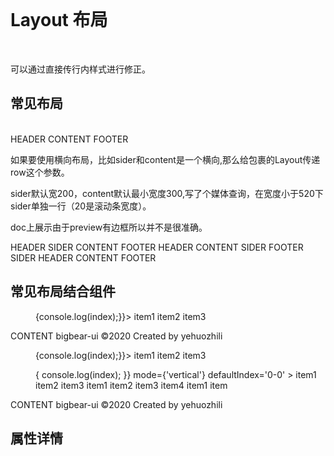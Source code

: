 


<Meta title='LAYOUT |Layout 布局' component={Layout} />

<br/>

# Layout 布局
<br/>

可以通过直接传行内样式进行修正。

## 常见布局

<br/>

<Preview>
    <Story name='default'>
        <Layout>
            <Layout.Header style={{background:'#7dbcea'}}>HEADER</Layout.Header>
            <Layout.Content style={{height:'200px',lineHeight:'200px',background:'rgba(16, 142, 233, 1)'}}>CONTENT</Layout.Content>
            <Layout.Footer  style={{background:'#7dbcea'}}>FOOTER</Layout.Footer>
        </Layout>
    </Story>
</Preview>


如果要使用横向布局，比如sider和content是一个横向,那么给包裹的Layout传递row这个参数。


sider默认宽200，content默认最小宽度300,写了个媒体查询，在宽度小于520下sider单独一行（20是滚动条宽度）。

doc上展示由于preview有边框所以并不是很准确。

<Preview>
    <Story name='default2'>
        <Layout>
            <Layout.Header style={{background:'#7dbcea'}}>HEADER</Layout.Header>
            <Layout row>
                <Layout.Sider style={{background:'#3ba0e9'}}>SIDER</Layout.Sider>
                <Layout.Content style={{height:'200px',lineHeight:'200px',background:'rgba(16, 142, 233, 1)'}}>CONTENT</Layout.Content>
            </Layout>
            <Layout.Footer  style={{background:'#7dbcea'}}>FOOTER</Layout.Footer>
        </Layout>
    </Story>
</Preview>

<Preview>
    <Story name='default3'>
        <Layout>
            <Layout.Header style={{background:'#7dbcea'}}>HEADER</Layout.Header>
            <Layout row>
                 <Layout.Content style={{height:'200px',lineHeight:'200px',background:'rgba(16, 142, 233, 1)'}}>CONTENT</Layout.Content>
                <Layout.Sider style={{background:'#3ba0e9'}}>SIDER</Layout.Sider>
            </Layout>
            <Layout.Footer  style={{background:'#7dbcea'}}>FOOTER</Layout.Footer>
        </Layout>
    </Story>
</Preview>

<Preview>
    <Story name='default4'>
        <Layout row>
            <Layout.Sider style={{background:'#3ba0e9'}}>SIDER</Layout.Sider>
            <Layout >
                <Layout.Header style={{background:'#7dbcea'}}>HEADER</Layout.Header>
                <Layout.Content style={{height:'200px',lineHeight:'200px',background:'rgba(16, 142, 233, 1)'}}>CONTENT</Layout.Content>
                <Layout.Footer  style={{background:'#7dbcea'}}>FOOTER</Layout.Footer>
            </Layout>
        </Layout>
    </Story>
</Preview>


## 常见布局结合组件


<Preview>
    <Story name='page1'>
        <Layout>
            <Layout.Header >
                <Menu onSelect={index => {console.log(index);}}>
                    <Menu.MenuItem>item1</Menu.MenuItem>
                    <Menu.MenuItem>item2</Menu.MenuItem>
                    <Menu.MenuItem>item3</Menu.MenuItem>
                </Menu>
            </Layout.Header>
            <Layout.Content className='bigbear-layout-block-default' style={{height:'200px',lineHeight:'200px'}}>CONTENT</Layout.Content>
            <Layout.Footer style={{marginTop:'20px'}}  className='bigbear-layout-block-default' >bigbear-ui ©2020 Created by yehuozhili</Layout.Footer>
        </Layout>
    </Story>
</Preview>

<Preview>
    <Story name='page2'>
        <Layout>
            <Layout.Header >
                <Menu style={{justifyContent:'flex-end'}} defaultIndex='0' onSelect={index => {console.log(index);}}>
                    <Menu.MenuItem>item1</Menu.MenuItem>
                    <Menu.MenuItem>item2</Menu.MenuItem>
                    <Menu.MenuItem>item3</Menu.MenuItem>
                </Menu>
            </Layout.Header>
            <Layout row>
                  <Layout.Sider >
                      <Menu onSelect={index => {
                        console.log(index);
                        }} mode={'vertical'}
                        defaultIndex='0-0'
                         >
                    <Menu.SubMenu title="下拉菜单1"  isopen={true}>
                        <Menu.MenuItem>item1</Menu.MenuItem>        
                        <Menu.MenuItem>item2</Menu.MenuItem>     
                            <Menu.MenuItem>item3</Menu.MenuItem>        
                    </Menu.SubMenu>
                    <Menu.SubMenu title="下拉菜单2" >
                        <Menu.MenuItem>item1</Menu.MenuItem>        
                        <Menu.MenuItem>item2</Menu.MenuItem>     
                        <Menu.MenuItem>item3</Menu.MenuItem>
                        <Menu.MenuItem>item4</Menu.MenuItem>         
                    </Menu.SubMenu>
                    <Menu.SubMenu title="下拉菜单3">
                        <Menu.MenuItem>item1</Menu.MenuItem>                 
                    </Menu.SubMenu>
                    <Menu.MenuItem>item</Menu.MenuItem>
                </Menu>
                  </Layout.Sider>
                 <Layout.Content className='bigbear-layout-block-default' style={{lineHeight:'200px'}}>CONTENT</Layout.Content>
            </Layout>
            <Layout.Footer className='bigbear-layout-block-default' style={{marginTop:'20px'}} >bigbear-ui ©2020 Created by yehuozhili</Layout.Footer>
        </Layout>
    </Story>
</Preview>



## 属性详情

<Props of={Layout} />